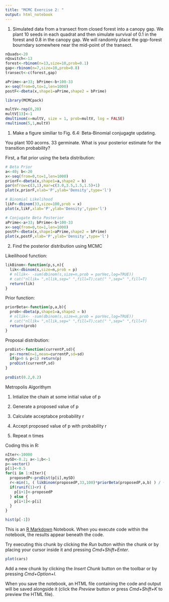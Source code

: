 ```yaml
---
title: "MCMC Exercise 2: "
output: html_notebook
---
```


1.  Simulated data from a transect from closed forest into a canopy gap.  We plant 10 seeds in each quadrat and then simulate survival of 0.1 in the forest and 0.8 in the canopy gap.  We will randomly place the gqp-forest bourndary somewhere near the mid-point of the transect.

```r
nQuads<-20
nQswitch<-13
forest<-rbinom(n=13,size=10,prob=0.1)
gap<-rbinom(n=7,size=10,prob=0.8)
transect<-c(forest,gap)
```

```r
aPrime<-a+33; bPrime<-b+100-33
x<-seq(from=0,to=1,len=1000)
postF<-dbeta(x,shape1=aPrime,shape2 = bPrime)
```


```r
library(MCMCpack)

multV<-rep(0,20)
multV[13]<-1
dmultinom(x=multV, size = 1, prob=multV, log = FALSE)
rmultinom(5,1,multV)
```


1. Make a figure similiar to Fig. 6.4:  Beta-Binomial conjugagte updating.

You plant 100 acorns.  33 germinate.  What is your posterior estimate for the transition probability?

First, a flat prior using the beta distribution:
```r
# Beta Prior
a<-40; b<-20
x<-seq(from=0,to=1,len=1000)
priorF<-dbeta(x,shape1=a,shape2 = b)
par(mfrow=c(3,1),mar=c(3.0,3.5,1.5,1.5)+1)
plot(x,priorF,xlab='P',ylab='Density',type='l')

# Binomial Likelihood
likF<-dbinom(33,size=100,prob = x)
plot(x,likF,xlab='P',ylab='Density',type='l')

# Conjugate Beta Posterior
aPrime<-a+33; bPrime<-b+100-33
x<-seq(from=0,to=1,len=1000)
postF<-dbeta(x,shape1=aPrime,shape2 = bPrime)
plot(x,postF,xlab='P',ylab='Density',type='l')
```


2.  Find the posterior distribution using MCMC

Likeilihood function:

```r
likBinom<-function(p,s,n){
  lik<-dbinom(s,size=n,prob = p)
  # nllik<- -sum(dbinom(s,size=n,prob = parVec,log=TRUE))
  # cat("nllik= ",nllik,sep=" ",fill=T);cat(" ",sep=" ",fill=T)
  return(lik)
}
```

Prior function:

```r
priorBeta<-function(p,a,b){
  prob<-dbeta(p,shape1=a,shape2 = b)
  # nllik<- -sum(dbinom(s,size=n,prob = parVec,log=TRUE))
  # cat("nllik= ",nllik,sep=" ",fill=T);cat(" ",sep=" ",fill=T)
  return(prob)
}
```

Proposal distribution:

```r
proDist<-function(currentP,sd){
  p<-rnorm(n=1,mean=currentP,sd=sd)
  if(p>0 & p<1) return(p)
  proDist(currentP,sd)
}
  
proDist(0.2,0.2)
```

Metropolis Algorithym 

1. Intialize the chain at some initial value of p

2. Generate a proposed value of p

3. Calculate acceptabce probability r

4. Accept proposed value of p with probability r

5. Repeat n times

Coding this in R:

```r
nIter<-10000
mySD<-0.2; a<-1;b<-1
p<-vector()
p[1]<-0.5
for(i in 1:nIter){
  proposedP<-proDist(p[i],mySD)
  r<-min(1, ( likBinom(proposedP,33,100)*priorBeta(proposedP,a,b) ) / ( likBinom(p[i],33,100) *priorBeta(p[i],a,b) ) )
  if(runif(1)<r) {
    p[i+1]<-proposedP
  } else {
    p[i+1]<-p[i]
  } 
}

hist(p[-1])
```














This is an [R Markdown](http://rmarkdown.rstudio.com) Notebook. When you execute code within the notebook, the results appear beneath the code. 

Try executing this chunk by clicking the *Run* button within the chunk or by placing your cursor inside it and pressing *Cmd+Shift+Enter*. 

```r
plot(cars)
```

Add a new chunk by clicking the *Insert Chunk* button on the toolbar or by pressing *Cmd+Option+I*.

When you save the notebook, an HTML file containing the code and output will be saved alongside it (click the *Preview* button or press *Cmd+Shift+K* to preview the HTML file).
